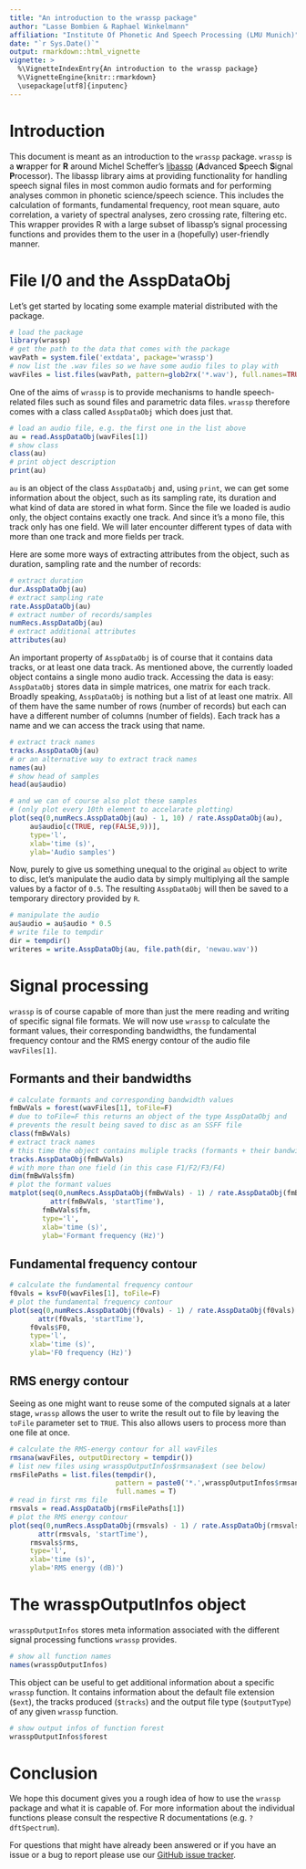 ```yaml
---
title: "An introduction to the wrassp package"
author: "Lasse Bombien & Raphael Winkelmann"
affiliation: "Institute Of Phonetic And Speech Processing (LMU Munich)"
date: "`r Sys.Date()`"
output: rmarkdown::html_vignette
vignette: >
  %\VignetteIndexEntry{An introduction to the wrassp package}
  %\VignetteEngine{knitr::rmarkdown}
  \usepackage[utf8]{inputenc}
---
```


# Introduction

This document is meant as an introduction to the `wrassp`
package. `wrassp` is a **w**rapper for **R** around Michel Scheffer's [libassp](http://libassp.sourceforge.net/)
(**A**dvanced **S**peech **S**ignal **P**rocessor). The libassp library aims at
providing functionality for handling speech signal files in most
common audio formats and for performing analyses common in phonetic
science/speech science. This includes the calculation of formants,
fundamental frequency, root mean square, auto correlation, a variety
of spectral analyses, zero crossing rate, filtering etc. This wrapper
provides R with a large subset of libassp's signal processing
functions and provides them to the user in a (hopefully) user-friendly manner.


# File I/0 and the AsspDataObj

Let's get started by locating some example material distributed with
the package.

```r
# load the package
library(wrassp)
# get the path to the data that comes with the package
wavPath = system.file('extdata', package='wrassp')
# now list the .wav files so we have some audio files to play with
wavFiles = list.files(wavPath, pattern=glob2rx('*.wav'), full.names=TRUE)
```

One of the aims of `wrassp` is to provide mechanisms to handle
speech-related files such as sound files and parametric data
files. `wrassp` therefore comes with a class called
`AsspDataObj` which does just that. 


```r
# load an audio file, e.g. the first one in the list above
au = read.AsspDataObj(wavFiles[1])
# show class
class(au)
# print object description
print(au)
```

`au` is an object of the class `AsspDataObj` and, using `print`,
we can get some information about the object, such as its sampling
rate, its duration and what kind of data are stored in what form. Since
the file we loaded is audio only, the object contains exactly one track.
And since it's a mono file, this track only has one field. We will later
encounter different types of data with more than one track and more 
fields per track.

Here are some more ways of extracting attributes from the object, such as 
duration, sampling rate and the number of records:

```r
# extract duration
dur.AsspDataObj(au)
# extract sampling rate
rate.AsspDataObj(au)
# extract number of records/samples
numRecs.AsspDataObj(au)
# extract additional attributes
attributes(au)
```

An important property of `AsspDataObj` is of course that it
contains data tracks, or at least one data track. As mentioned above,
the currently loaded object contains a single mono audio
track. Accessing the data is easy: `AsspDataObj` stores data in
simple matrices, one matrix for each track. Broadly speaking,
`AsspDataObj` is nothing but a list of at least one matrix. All
of them have the same number of rows (number of records) but each can
have a different number of columns (number of fields). Each track has
a name and we can access the track using that name.

```r
# extract track names
tracks.AsspDataObj(au)
# or an alternative way to extract track names
names(au)
# show head of samples
head(au$audio)

# and we can of course also plot these samples 
# (only plot every 10th element to accelarate plotting)
plot(seq(0,numRecs.AsspDataObj(au) - 1, 10) / rate.AsspDataObj(au), 
     au$audio[c(TRUE, rep(FALSE,9))], 
     type='l', 
     xlab='time (s)', 
     ylab='Audio samples')
```

Now, purely to give us something unequal to the original `au` object to write
to disc, let's manipulate the audio data by simply multiplying 
all the sample values by a factor of `0.5`. The resulting 
`AsspDataObj` will then be saved to a temporary directory provided by `R`.

```r
# manipulate the audio
au$audio = au$audio * 0.5
# write file to tempdir
dir = tempdir()
writeres = write.AsspDataObj(au, file.path(dir, 'newau.wav'))
```

# Signal processing

`wrassp` is of course capable of more than just the mere reading and writing 
of specific signal file formats. We will now use `wrassp` to calculate the formant values,
their corresponding bandwidths, the fundamental frequency contour and 
the RMS energy contour of the audio file `wavFiles[1]`.

## Formants and their bandwidths
```r
# calculate formants and corresponding bandwidth values
fmBwVals = forest(wavFiles[1], toFile=F)
# due to toFile=F this returns an object of the type AsspDataObj and 
# prevents the result being saved to disc as an SSFF file
class(fmBwVals)
# extract track names
# this time the object contains muliple tracks (formants + their bandwidths)
tracks.AsspDataObj(fmBwVals)
# with more than one field (in this case F1/F2/F3/F4)
dim(fmBwVals$fm)
# plot the formant values
matplot(seq(0,numRecs.AsspDataObj(fmBwVals) - 1) / rate.AsspDataObj(fmBwVals) + 
          attr(fmBwVals, 'startTime'), 
        fmBwVals$fm, 
        type='l', 
        xlab='time (s)', 
        ylab='Formant frequency (Hz)')
```

## Fundamental frequency contour

```r
# calculate the fundamental frequency contour
f0vals = ksvF0(wavFiles[1], toFile=F)
# plot the fundamental frequency contour
plot(seq(0,numRecs.AsspDataObj(f0vals) - 1) / rate.AsspDataObj(f0vals) +
       attr(f0vals, 'startTime'),
     f0vals$F0, 
     type='l', 
     xlab='time (s)', 
     ylab='F0 frequency (Hz)')
```

## RMS energy contour

Seeing as one might want to reuse some of the computed signals at a later stage, 
`wrassp` allows the user to write the result out to file by leaving the
`toFile` parameter set to `TRUE`. This also allows users to process more than one file at 
once.

```r
# calculate the RMS-energy contour for all wavFiles
rmsana(wavFiles, outputDirectory = tempdir())
# list new files using wrasspOutputInfos$rmsana$ext (see below)
rmsFilePaths = list.files(tempdir(), 
                          pattern = paste0('*.',wrasspOutputInfos$rmsana$ext), 
                          full.names = T)
# read in first rms file 
rmsvals = read.AsspDataObj(rmsFilePaths[1])
# plot the RMS energy contour
plot(seq(0,numRecs.AsspDataObj(rmsvals) - 1) / rate.AsspDataObj(rmsvals) +
       attr(rmsvals, 'startTime'), 
     rmsvals$rms, 
     type='l', 
     xlab='time (s)', 
     ylab='RMS energy (dB)')
```


# The wrasspOutputInfos object

`wrasspOutputInfos` stores meta information associated with the different signal 
processing functions `wrassp` provides.

```r
# show all function names
names(wrasspOutputInfos)
```

This object can be useful to get additional information about a specific 
`wrassp` function. It contains information about the default file extension (`$ext`), 
the tracks produced (`$tracks`) and the output file type (`$outputType`) of 
any given `wrassp` function.

```r
# show output infos of function forest
wrasspOutputInfos$forest
```

# Conclusion

We hope this document gives you a rough idea of how to use the `wrassp` package and what 
it is capable of. For more information about the individual functions please consult the
respective R documentations (e.g. `?dftSpectrum`). 

For questions that might have already been answered or if you have an 
issue or a bug to report please use our [GitHub issue tracker](https://github.com/IPS-LMU/wrassp/issues).
